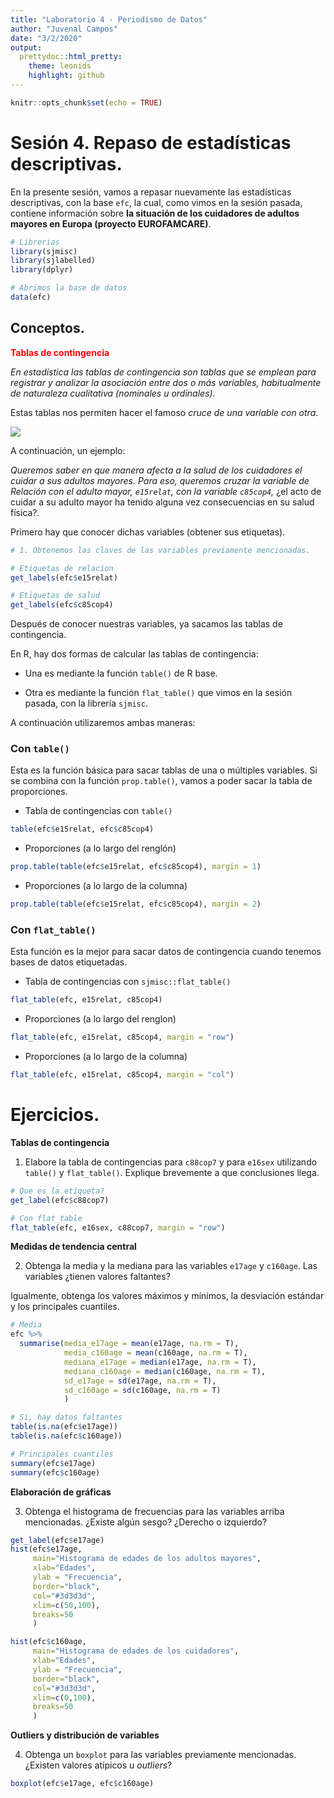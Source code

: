 ```yaml
---
title: "Laboratorio 4 - Periodismo de Datos"
author: "Juvenal Campos"
date: "3/2/2020"
output:
  prettydoc::html_pretty:
    theme: leonids
    highlight: github
---
```


```r
knitr::opts_chunk$set(echo = TRUE)
```

# Sesión 4. Repaso de estadísticas descriptivas. 

En la presente sesión, vamos a repasar nuevamente las estadísticas descriptivas, con la base `efc`, la cual, como vimos en la sesión pasada, contiene información sobre **la situación de los cuidadores de adultos mayores en Europa (proyecto EUROFAMCARE)**.

```r
# Librerias
library(sjmisc)
library(sjlabelled)
library(dplyr)

# Abrimos la base de datos
data(efc)
```

## Conceptos. 

<b style = 'color:red;'>Tablas de contingencia</b>

*En estadística las tablas de contingencia son tablas que se emplean para registrar y analizar la asociación entre dos o más variables, habitualmente de naturaleza cualitativa (nominales u ordinales).*

Estas tablas nos permiten hacer el famoso _cruce de una variable con otra_.

![](Imagenes/ejemploContingencia1.png)

A continuación, un ejemplo: 

_Queremos saber en que manera afecta a la salud de los cuidadores el cuidar a sus adultos mayores. Para eso, queremos cruzar la variable de _Relación con el adulto mayor_, `e15relat`, con la variable `c85cop4`, _¿el acto de cuidar a su adulto mayor ha tenido alguna vez consecuencias en su salud física?_._

Primero hay que conocer dichas variables (obtener sus etiquetas). 

```r
# 1. Obtenemos las claves de las variables previamente mencionadas. 

# Etiquetas de relacion 
get_labels(efc$e15relat)

# Etiquetas de salud
get_labels(efc$c85cop4)
```

Después de conocer nuestras variables, ya sacamos las tablas de contingencia.

En R, hay dos formas de calcular las tablas de contingencia: 

* Una es mediante la función `table()` de R base. 

* Otra es mediante la función `flat_table()` que vimos en la sesión pasada, con la librería `sjmisc`. 

A continuación utilizaremos ambas maneras: 

### Con `table()`

Esta es la función básica para sacar tablas de una o múltiples variables. Si se combina con la función `prop.table()`, vamos a poder sacar la tabla de proporciones. 

* Tabla de contingencias con `table()`

```r
table(efc$e15relat, efc$c85cop4) 
```

* Proporciones (a lo largo del renglón)

```r
prop.table(table(efc$e15relat, efc$c85cop4), margin = 1) 
```

* Proporciones (a lo largo de la columna)

```r
prop.table(table(efc$e15relat, efc$c85cop4), margin = 2) 
```

### Con `flat_table()`

Esta función es la mejor para sacar datos de contingencia cuando tenemos bases de datos etiquetadas. 

* Tabla de contingencias con `sjmisc::flat_table()`

```r
flat_table(efc, e15relat, c85cop4)
```

* Proporciones (a lo largo del renglon)

```r
flat_table(efc, e15relat, c85cop4, margin = "row")
```

* Proporciones (a lo largo de la columna)

```r
flat_table(efc, e15relat, c85cop4, margin = "col")
```

# Ejercicios. 

**Tablas de contingencia**

1. Elabore la tabla de contingencias para `c88cop7` y para `e16sex` utilizando `table()` y `flat_table()`. Explique brevemente a que conclusiones llega. 

```r
# Que es la etiqueta? 
get_label(efc$c88cop7)

# Con flat_table
flat_table(efc, e16sex, c88cop7, margin = "row")
```

**Medidas de tendencia central**

2. Obtenga la media y la mediana para las variables `e17age` y `c160age`. Las variables ¿tienen valores faltantes?

Igualmente, obtenga los valores máximos y mínimos, la desviación estándar y los principales cuantiles. 


```r
# Media
efc %>%
  summarise(media_e17age = mean(e17age, na.rm = T),
            media_c160age = mean(c160age, na.rm = T), 
            mediana_e17age = median(e17age, na.rm = T), 
            mediana_c160age = median(c160age, na.rm = T),
            sd_e17age = sd(e17age, na.rm = T),
            sd_c160age = sd(c160age, na.rm = T)
            )

# Si, hay datos faltantes
table(is.na(efc$e17age))
table(is.na(efc$c160age))

# Principales cuantiles
summary(efc$e17age)
summary(efc$c160age)
```

**Elaboración de gráficas**

3. Obtenga el histograma de frecuencias para las variables arriba mencionadas. ¿Existe algún sesgo? ¿Derecho o izquierdo? 


```r

get_label(efc$e17age)
hist(efc$e17age, 
     main="Histograma de edades de los adultos mayores", 
     xlab="Edades",
     ylab = "Frecuencia",
     border="black", 
     col="#3d3d3d",
     xlim=c(50,100),
     breaks=50
     )

hist(efc$c160age, 
     main="Histograma de edades de los cuidadores", 
     xlab="Edades",
     ylab = "Frecuencia",
     border="black", 
     col="#3d3d3d",
     xlim=c(0,100),
     breaks=50
     )


```

**Outliers y distribución de variables**

4. Obtenga un `boxplot` para las variables previamente mencionadas. ¿Existen valores atípicos u _outliers_?


```r
boxplot(efc$e17age, efc$c160age)
```


